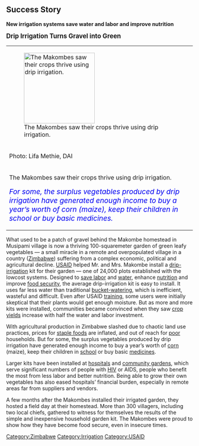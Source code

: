 {{Lang|[[Tropbewaesserung macht grus grun|Deutsch]] - [[Drip Irrigation Turns Gravel into Green|English]]}}


== Success Story ==

'''New irrigation systems save water and labor and improve nutrition'''

'''<big>Drip Irrigation Turns Gravel into Green</big>'''
{| border="0" bgcolor="#f4f4f4" align="right" width="30%"
|-
| [[Image:Drip irrigation in Zimbabwe.jpg|191px|The Makombes saw their crops thrive using drip irrigation.]]
|-
| <div>Photo: Lifa Methie, DAI</div>
|-
| <div>The Makombes saw their crops thrive using drip irrigation.</div>

<span style="color:#0000f1"><big>''For some, the surplus vegetables produced by drip irrigation have generated enough income to buy a year’s worth of corn (maize), keep their children in school or buy basic medicines.''</big></span>
|}

What used to be a patch of gravel behind the Makombe homestead in Musipami village is now a thriving 100-squaremeter garden of green leafy vegetables — a small miracle in a remote and overpopulated village in a country ([[Zimbabwe]]) suffering from a complex economic, political and agricultural decline. [[USAID]] helped Mr. and Mrs. Makombe install a [[drip-irrigation]] kit for their garden — one of 24,000 plots established with the lowcost systems. Designed to [[save labor]] and [[saving water|water]], enhance [[nutrition]] and improve [[food security]], the average drip-irrigation kit is easy to install. It uses far less water than traditional [[bucket-watering]], which is inefficient, wasteful and difficult. Even after USAID [[training]], some users were initially skeptical that their plants would get enough moisture. But as more and more kits were installed, communities became convinced when they saw [[crop yields]] increase with half the water and labor investment.

With agricultural production in Zimbabwe slashed due to chaotic land use practices, prices for [[staple foods]] are inflated, and out of reach for [[poor]] households. But for some, the surplus vegetables produced by drip irrigation have generated enough income to buy a year’s worth of [[corn]] (maize), keep their children in [[school]] or buy basic [[medicines]].

Larger kits have been installed at [[hospitals]] and [[community gardens]], which serve significant numbers of people with [[HIV]] or AIDS, people who benefit the most from less labor and better nutrition. Being able to grow their own vegetables has also eased hospitals’ financial burden, especially in remote areas far from suppliers and vendors.

A few months after the Makombes installed their irrigated garden, they hosted a field day at their homestead. More than 300 villagers, including two local chiefs, gathered to witness for themselves the results of the simple and inexpensive household garden kit. The Makombes were proud to show how they have become food secure, even in insecure times.


{{attrib pd |[http://www.usaid.gov/stories/zimbabwe/ss_zimbabwe_dripirrigation.html USAID Telling Our Story: Zimbabwe - Drip Irrigation Turns Gravel into Green]|http://www.usaid.gov/faqs.html#q15}}


[[Category:Zimbabwe]]
[[Category:Irrigation]]
[[Category:USAID]]